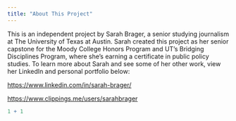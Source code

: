 ```yaml
---
title: "About This Project"
---
```


This is an independent project by Sarah Brager, a senior studying journalism at The University of Texas at Austin. Sarah created this project as her senior capstone for the Moody College Honors Program and UT's Bridging Disciplines Program, where she's earning a certificate in public policy studies. To learn more about Sarah and see some of her other work, view her LinkedIn and personal portfolio below:

<https://www.linkedin.com/in/sarah-brager/>

<https://www.clippings.me/users/sarahbrager>

```r
1 + 1
```
